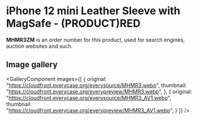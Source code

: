 
# iPhone 12 mini Leather Sleeve with MagSafe - (PRODUCT)RED

<Callout type='info' emoji='👉🏻'>**MHMR3ZM** is an order number for this product, used for search engines, auction websites and such.</Callout>

## Image gallery

<GalleryComponent
    images={[
      {
        original: "https://cloudfront.everycase.org/everysource/MHMR3.webp",
        thumbnail: "https://cloudfront.everycase.org/everypreview/MHMR3.webp",
      },
      {
        original: "https://cloudfront.everycase.org/everysource/MHMR3_AV1.webp",
        thumbnail: "https://cloudfront.everycase.org/everypreview/MHMR3_AV1.webp",
      }
    ]}
  />
